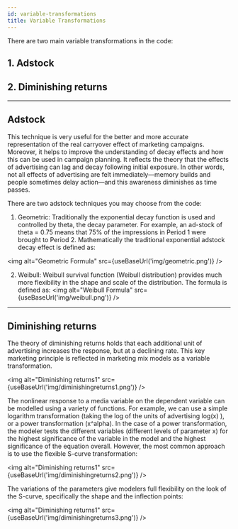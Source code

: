 ```yaml
---
id: variable-transformations
title: Variable Transformations
---
```



There are two main variable transformations in the code:

## 1. Adstock
## 2. Diminishing returns

---

## Adstock

This technique is very useful for the better and more accurate representation of
the real carryover effect of marketing campaigns. Moreover, it helps to improve
the understanding of decay effects and how this can be used in campaign
planning. It reflects the theory that the effects of advertising can lag and
decay following initial exposure. In other words, not all effects of advertising
are felt immediately—memory builds and people sometimes delay action—and this
awareness diminishes as time passes.

There are two adstock techniques you may choose from the code:

1. Geometric: Traditionally the exponential decay function is used and
   controlled by theta, the decay parameter. For example, an ad-stock of theta =
   0.75 means that 75% of the impressions in Period 1 were brought to Period 2.
   Mathematically the traditional exponential adstock decay effect is defined
   as:

<img alt="Geometric Formula" src={useBaseUrl('img/geometric.png')} />



2. Weibull: Weibull survival function (Weibull distribution) provides much more
   flexibility in the shape and scale of the distribution. The formula is
   defined as: <img alt="Weibull Formula" src={useBaseUrl('img/weibull.png')} />

---

## Diminishing returns

The theory of diminishing returns holds that each additional unit of advertising
increases the response, but at a declining rate. This key marketing principle is
reflected in marketing mix models as a variable transformation.

<img alt="Diminishing returns1" src={useBaseUrl('img/diminishingreturns1.png')}
/>

The nonlinear response to a media variable on the dependent variable can be
modelled using a variety of functions. For example, we can use a simple
logarithm transformation (taking the log of the units of advertising log(x) ),
or a power transformation (x^alpha). In the case of a power transformation, the
modeler tests the different variables (different levels of parameter x) for the
highest significance of the variable in the model and the highest significance
of the equation overall. However, the most common approach is to use the
flexible S-curve transformation:

<img alt="Diminishing returns1" src={useBaseUrl('img/diminishingreturns2.png')}
/>

The variations of the parameters give modelers full flexibility on the look of
the S-curve, specifically the shape and the inflection points:

<img alt="Diminishing returns1" src={useBaseUrl('img/diminishingreturns3.png')}
/>
